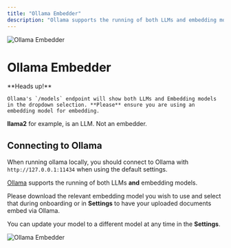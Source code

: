 ```yaml
---
title: "Ollama Embedder"
description: "Ollama supports the running of both LLMs and embedding models."
---
```



<Image
  src="/images/anythingllm-setup/embedder-configuration/local/ollama/thumbnail.png" 
  height={1080} 
  width={1920} 
  quality={100}
  alt="Ollama Embedder"
/>


# Ollama Embedder

<Callout type="error" emoji="️‼️">
  **Heads up!**

    Ollama's `/models` endpoint will show both LLMs and Embedding models in the dropdown selection. **Please** ensure you are using an embedding model for embedding.

  **llama2** for example, is an LLM. Not an embedder. 
</Callout>


## Connecting to Ollama

When running ollama locally, you should connect to Ollama with `http://127.0.0.1:11434` when using the default settings.

[Ollama](https://ollama.com) supports the running of both LLMs **and** embedding models. 

Please download the relevant embedding model you wish to use and select that during onboarding or in **Settings** to have your uploaded documents embed via Ollama.

You can update your model to a different model at any time in the **Settings**.

<Image
  src="/images/anythingllm-setup/embedder-configuration/local/ollama/ollama-embedder.png" 
  height={1080} 
  width={1920} 
  quality={100}
  alt="Ollama Embedder"
/>
